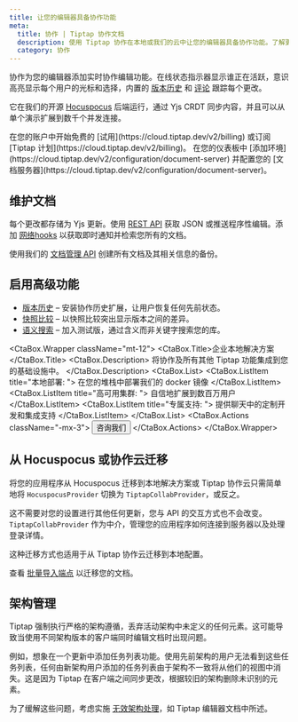 ```yaml
---
title: 让您的编辑器具备协作功能
meta:
  title: 协作 | Tiptap 协作文档
  description: 使用 Tiptap 协作在本地或我们的云中让您的编辑器具备协作功能。了解更多信息请查看我们的文档！
  category: 协作
---
```



协作为您的编辑器添加实时协作编辑功能。在线状态指示器显示谁正在活跃，意识高亮显示每个用户的光标和选择，内置的 [版本历史](/collaboration/documents/history) 和 [评论](/comments/getting-started/overview) 跟踪每个更改。

它在我们的开源 [Hocuspocus](https://github.com/ueberdosis/hocuspocus) 后端运行，通过 Yjs CRDT 同步内容，并且可以从单个演示扩展到数千个并发连接。

<Requirements>
    <RequirementItem label="1. 激活试用或订阅">
        在您的账户中开始免费的 [试用](https://cloud.tiptap.dev/v2/billing) 或订阅 [Tiptap 计划](https://cloud.tiptap.dev/v2/billing)。
    </RequirementItem>
    <RequirementItem label="2. 启动文档服务器">
        在您的仪表板中 [添加环境](https://cloud.tiptap.dev/v2/configuration/document-server) 并配置您的 [文档服务器](https://cloud.tiptap.dev/v2/configuration/document-server)。
    </RequirementItem>
</Requirements>

## 维护文档
每个更改都存储为 Yjs 更新。使用 [REST API](/collaboration/documents/rest-api) 获取 JSON 或推送程序性编辑。添加 [网络hooks](/collaboration/core-concepts/webhooks) 以获取即时通知并检索您所有的文档。

使用我们的 [文档管理 API](/collaboration/documents/rest-api) 创建所有文档及其相关信息的备份。

## 启用高级功能
- [版本历史](/collaboration/documents/history) – 安装协作历史扩展，让用户恢复任何先前状态。
- [快照比较](/collaboration/documents/snapshot-compare) – 以快照比较突出显示版本之间的差异。
- [语义搜索](/collaboration/documents/semantic-search) – 加入测试版，通过含义而非关键字搜索您的库。

<CtaBox.Wrapper className="mt-12">
    <CtaBox.Title>企业本地解决方案</CtaBox.Title>
    <CtaBox.Description>
        将协作及所有其他 Tiptap 功能集成到您的基础设施中。
    </CtaBox.Description>
    <CtaBox.List>
        <CtaBox.ListItem title="本地部署: ">
            在您的堆栈中部署我们的 docker 镜像
        </CtaBox.ListItem>
        <CtaBox.ListItem title="高可用集群: ">
            自信地扩展到数百万用户
        </CtaBox.ListItem>
        <CtaBox.ListItem title="专属支持: ">
            提供聊天中的定制开发和集成支持
        </CtaBox.ListItem>
    </CtaBox.List>
    <CtaBox.Actions className="-mx-3">
        <Button className="text-white/80 hover:text-white/100" variant="tertiary" asChild>
            <Link href="https://tiptap.dev/contact-sales">
                咨询我们
                <ArrowRightIcon className="w-4 h-4" />
            </Link>
        </Button>
    </CtaBox.Actions>
</CtaBox.Wrapper>


## 从 Hocuspocus 或协作云迁移

将您的应用程序从 Hocuspocus 迁移到本地解决方案或 Tiptap 协作云只需简单地将 `HocuspocusProvider` 切换为 `TiptapCollabProvider`，或反之。

这不需要对您的设置进行其他任何更新，您与 API 的交互方式也不会改变。`TiptapCollabProvider` 作为中介，管理您的应用程序如何连接到服务器以及处理登录详情。

这种迁移方式也适用于从 Tiptap 协作云迁移到本地配置。

查看 [批量导入端点](/collaboration/documents/rest-api#batch-import-documents) 以迁移您的文档。

## 架构管理

Tiptap 强制执行严格的架构遵循，丢弃活动架构中未定义的任何元素。这可能导致当使用不同架构版本的客户端同时编辑文档时出现问题。

例如，想象在一个更新中添加任务列表功能。使用先前架构的用户无法看到这些任务列表，任何由新架构用户添加的任务列表由于架构不一致将从他们的视图中消失。这是因为 Tiptap 在客户端之间同步更改，根据较旧的架构删除未识别的元素。

为了缓解这些问题，考虑实施 [无效架构处理](/editor/core-concepts/schema#invalid-schema-handling)，如 Tiptap 编辑器文档中所述。